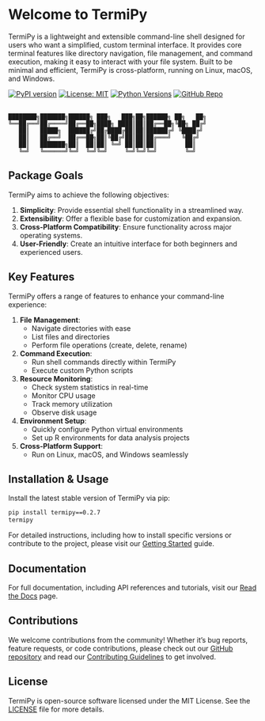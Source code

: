 # Welcome to TermiPy {.unnumbered}
TermiPy is a lightweight and extensible command-line shell designed for users who want a simplified, custom terminal interface. It provides core terminal features like directory navigation, file management, and command execution, making it easy to interact with your file system. Built to be minimal and efficient, TermiPy is cross-platform, running on Linux, macOS, and Windows.

[![PyPI version](https://badge.fury.io/py/termipy.svg)](https://badge.fury.io/py/termipy)
[![License: MIT](https://img.shields.io/badge/License-MIT-yellow.svg)](https://opensource.org/licenses/MIT)
[![Python Versions](https://img.shields.io/pypi/pyversions/termipy.svg)](https://pypi.org/project/termipy/)
[![GitHub Repo](https://img.shields.io/badge/GitHub-Repository-blue.svg)](https://github.com/pr2tik1/termipy)
<br>
<br>

```
████████╗███████╗██████╗ ███╗   ███╗██╗██████╗ ██╗   ██╗
╚══██╔══╝██╔════╝██╔══██╗████╗ ████║██║██╔══██╗╚██╗ ██╔╝
   ██║   █████╗  ██████╔╝██╔████╔██║██║██████╔╝ ╚████╔╝ 
   ██║   ██╔══╝  ██╔══██╗██║╚██╔╝██║██║██╔═══╝   ╚██╔╝  
   ██║   ███████╗██║  ██║██║ ╚═╝ ██║██║██║        ██║   
   ╚═╝   ╚══════╝╚═╝  ╚═╝╚═╝     ╚═╝╚═╝╚═╝        ╚═╝   
```


## Package Goals

TermiPy aims to achieve the following objectives:

1. **Simplicity**: Provide essential shell functionality in a streamlined way.
2. **Extensibility**: Offer a flexible base for customization and expansion.
3. **Cross-Platform Compatibility**: Ensure functionality across major operating systems.
4. **User-Friendly**: Create an intuitive interface for both beginners and experienced users.

## Key Features

TermiPy offers a range of features to enhance your command-line experience:

1. **File Management**: 
   - Navigate directories with ease
   - List files and directories
   - Perform file operations (create, delete, rename)

2. **Command Execution**: 
   - Run shell commands directly within TermiPy
   - Execute custom Python scripts

3. **Resource Monitoring**: 
   - Check system statistics in real-time
   - Monitor CPU usage
   - Track memory utilization
   - Observe disk usage

4. **Environment Setup**: 
   - Quickly configure Python virtual environments
   - Set up R environments for data analysis projects

5. **Cross-Platform Support**: 
   - Run on Linux, macOS, and Windows seamlessly

## Installation & Usage
Install the latest stable version of TermiPy via pip:

```bash
pip install termipy==0.2.7
termipy
```

For detailed instructions, including how to install specific versions or contribute to the project, please visit our [Getting Started](getting-started.qmd) guide.

## Documentation
For full documentation, including API references and tutorials, visit our [Read the Docs](https://termipy.readthedocs.io/) page.

## Contributions
We welcome contributions from the community! Whether it's bug reports, feature requests, or code contributions, please check out our [GitHub repository](https://github.com/pr2tik1/termipy) and read our [Contributing Guidelines](../CONTRIBUTING.md) to get involved.

## License
TermiPy is open-source software licensed under the MIT License. See the [LICENSE](LICENSE) file for more details.